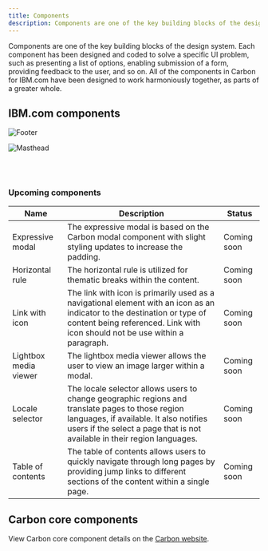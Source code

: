 ```yaml
---
title: Components
description: Components are one of the key building blocks of the design system.
---
```


<PageDescription>

Components are one of the key building blocks of the design system. Each component has been designed and coded to solve a specific UI problem, such as presenting a list of options, enabling submission of a form, providing feedback to the user, and so on. All of the components in Carbon for IBM.com have been designed to work harmoniously together, as parts of a greater whole.

</PageDescription>


## IBM.com components 

<Row className="image-card-group">
  <Column colMd={3} colLg={3} noGutterSm>
<ImageCard
  subTitle="Footer"
  subTitleColor="dark"
  href="/components/footer"
  aspectRatio="1:1"
  hoverColor="dark"
>

![Footer](../../images/component/overview/CarbonforIBM.com_Components_Footer.jpg)

</ImageCard>
</Column>
<Column colMd={3} colLg={3} noGutterSm>
<ImageCard
  subTitle="Masthead"
  subTitleColor="dark"
  href="/components/masthead"
  aspectRatio="1:1"
  hoverColor="dark"
>

![Masthead](../../images/component/overview/CarbonforIBM.com_Components_Masthead.jpg)

</ImageCard>
  </Column>
</Row>

<br/>
<br/>

### Upcoming components

| Name        | Description       | Status |
| ------------- | -----------   | ----- |
| Expressive modal      | The expressive modal is based on the Carbon modal component with slight styling updates to increase the padding. | Coming soon |
| Horizontal rule      |   The horizontal rule is utilized for thematic breaks within the content.    |  Coming soon |
| Link with icon       | The link with icon is primarily used as a navigational element with an icon as an indicator to the destination or type of content being referenced. Link with icon should not be use within a paragraph. | Coming soon |
| Lightbox media viewer |  The lightbox media viewer allows the user to view an image larger within a modal.    |  Coming soon |
| Locale selector      |  The locale selector allows users to change geographic regions and translate pages to those region languages, if available. It also notifies users if the select a page that is not available in their region languages.  | Coming soon |
| Table of contents |  The table of contents allows users to quickly navigate through long pages by providing jump links to different sections of the content within a single page.   | Coming soon |

## Carbon core components 

View Carbon core component details on the [Carbon website](https://www.carbondesignsystem.com/components/overview).
<br/>


